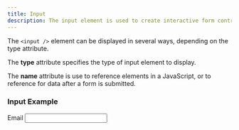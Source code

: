```yaml
---
title: Input
description: The input element is used to create interactive form controls for user data input.
---
```


The `<input />` element can be displayed in several ways, depending on the type attribute.

The **type** attribute specifies the type of input element to display.

The **name** attribute is use to reference elements in a JavaScript, or to reference for data after a form is submitted.

### Input Example

<Wrapper className="w-fit" variant="gradient">

<Callout type="none">

<div className="grid w-full max-w-sm items-center gap-1.5 min-w-[300px]">
  <Label htmlFor="email">Email</Label>
  <Input type="email" id="email" />
</div>

</Callout>

</Wrapper>
